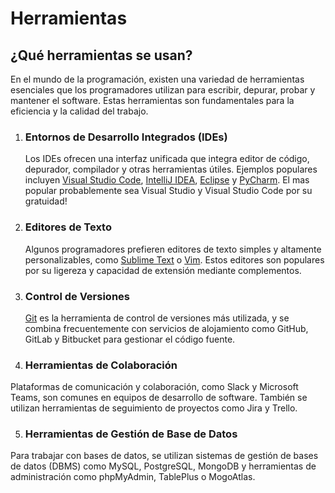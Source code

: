 # Herramientas

## ¿Qué herramientas se usan?

En el mundo de la programación, existen una variedad de herramientas esenciales que los programadores utilizan para escribir, depurar, probar y mantener el software. Estas herramientas son fundamentales para la eficiencia y la calidad del trabajo.

1. ### Entornos de Desarrollo Integrados (IDEs)

   Los IDEs ofrecen una interfaz unificada que integra editor de código, depurador, compilador y otras herramientas útiles.
   Ejemplos populares incluyen [Visual Studio Code](https://code.visualstudio.com/), [IntelliJ IDEA](https://www.jetbrains.com/idea/), [Eclipse](https://www.eclipse.org/downloads/) y [PyCharm](https://www.jetbrains.com/es-es/pycharm/).
   El mas popular probablemente sea Visual Studio y Visual Studio Code por su gratuidad!

2. ### Editores de Texto

   Algunos programadores prefieren editores de texto simples y altamente personalizables, como [Sublime Text](https://www.sublimetext.com/) o [Vim](https://www.vim.org/download.php).
   Estos editores son populares por su ligereza y capacidad de extensión mediante complementos.

3. ### Control de Versiones

   [Git](https://git-scm.com/) es la herramienta de control de versiones más utilizada, y se combina frecuentemente con servicios de alojamiento como GitHub, GitLab y Bitbucket para gestionar el código fuente.

4. ### Herramientas de Colaboración

Plataformas de comunicación y colaboración, como Slack y Microsoft Teams, son comunes en equipos de desarrollo de software.
También se utilizan herramientas de seguimiento de proyectos como Jira y Trello.

5. ### Herramientas de Gestión de Base de Datos

Para trabajar con bases de datos, se utilizan sistemas de gestión de bases de datos (DBMS) como MySQL, PostgreSQL, MongoDB y herramientas de administración como phpMyAdmin, TablePlus o MogoAtlas.

